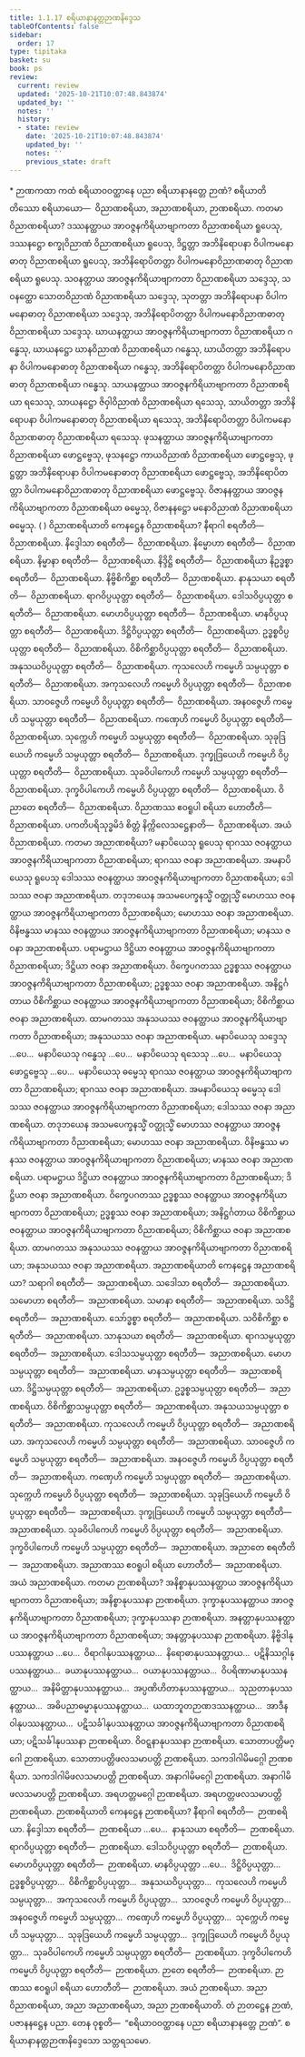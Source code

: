 ```yaml
---
title: 1.1.17 စရိယာနာနတ္တဉာဏနိဒ္ဒေသ
tableOfContents: false
sidebar:
  order: 17
type: tipitaka
basket: su
book: ps
review:
  current: review
  updated: '2025-10-21T10:07:48.843874'
  updated_by: ''
  notes: ''
  history:
  - state: review
    date: '2025-10-21T10:07:48.843874'
    updated_by: ''
    notes: ''
    previous_state: draft
---
```



<DynamicBreadcrumb />


<ReviewStatus review={frontmatter.review} showDetails={true} />

<HypothesisAnnotation frontmatter={frontmatter} />

<Paragraph type="center" book="ps">
* ဉာဏကထာ
</Paragraph>


<Division number="68" book="ps" e="ch" v="26" p="4">

<Paragraph number="491" book="ps">
ကထံ စရိယာဝဝတ္ထာနေ ပညာ စရိယာနာနတ္တေ ဉာဏံ? <Emphasis>စရိယာ</Emphasis>တိ တိဿော စရိယာယော—  ဝိညာဏစရိယာ, အညာဏစရိယာ, ဉာဏစရိယာ.
</Paragraph>

<Paragraph number="492" book="ps">
ကတမာ ဝိညာဏစရိယာ? ဒဿနတ္ထာယ အာဝဇ္ဇနကိရိယာဗျာကတာ ဝိညာဏစရိယာ ရူပေသု, ဒဿနဋ္ဌော စက္ခုဝိညာဏံ ဝိညာဏစရိယာ ရူပေသု, ဒိဋ္ဌတ္တာ အဘိနိရောပနာ ဝိပါကမနောဓာတု ဝိညာဏစရိယာ ရူပေသု, အဘိနိရောပိတတ္တာ ဝိပါကမနောဝိညာဏဓာတု ဝိညာဏစရိယာ ရူပေသု.
</Paragraph>

<Paragraph number="493" book="ps">
သဝနတ္ထာယ အာဝဇ္ဇနကိရိယာဗျာကတာ ဝိညာဏစရိယာ သဒ္ဒေသု, သဝနတ္ထော သောတဝိညာဏံ ဝိညာဏစရိယာ သဒ္ဒေသု, သုတတ္တာ အဘိနိရောပနာ ဝိပါကမနောဓာတု ဝိညာဏစရိယာ သဒ္ဒေသု, အဘိနိရောပိတတ္တာ ဝိပါကမနောဝိညာဏဓာတု ဝိညာဏစရိယာ သဒ္ဒေသု.
</Paragraph>

<Paragraph number="494" book="ps">
ဃာယနတ္ထာယ အာဝဇ္ဇနကိရိယာဗျာကတာ ဝိညာဏစရိယာ ဂန္ဓေသု, ဃာယနဋ္ဌော ဃာနဝိညာဏံ ဝိညာဏစရိယာ ဂန္ဓေသု, ဃာယိတတ္တာ အဘိနိရောပနာ ဝိပါကမနောဓာတု ဝိညာဏစရိယာ ဂန္ဓေသု, အဘိနိရောပိတတ္တာ ဝိပါကမနောဝိညာဏဓာတု ဝိညာဏစရိယာ ဂန္ဓေသု.
</Paragraph>

<Paragraph number="495" book="ps">
သာယနတ္ထာယ အာဝဇ္ဇနကိရိယာဗျာကတာ ဝိညာဏစရိယာ ရသေသု, သာယနဋ္ဌော ဇိဝှါဝိညာဏံ ဝိညာဏစရိယာ ရသေသု, သာယိတတ္တာ အဘိနိရောပနာ ဝိပါကမနောဓာတု ဝိညာဏစရိယာ ရသေသု, အဘိနိရောပိတတ္တာ ဝိပါကမနောဝိညာဏဓာတု ဝိညာဏစရိယာ ရသေသု.
</Paragraph>

<Paragraph number="496" book="ps">
ဖုသနတ္ထာယ အာဝဇ္ဇနကိရိယာဗျာကတာ ဝိညာဏစရိယာ ဖောဋ္ဌဗ္ဗေသု, ဖုသနဋ္ဌော ကာယဝိညာဏံ ဝိညာဏစရိယာ ဖောဋ္ဌဗ္ဗေသု, ဖုဋ္ဌတ္တာ အဘိနိရောပနာ ဝိပါကမနောဓာတု ဝိညာဏစရိယာ ဖောဋ္ဌဗ္ဗေသု, အဘိနိရောပိတတ္တာ ဝိပါကမနောဝိညာဏဓာတု ဝိညာဏစရိယာ ဖောဋ္ဌဗ္ဗေသု.
</Paragraph>

<Paragraph number="497" book="ps">
ဝိဇာနနတ္ထာယ အာဝဇ္ဇနကိရိယာဗျာကတာ ဝိညာဏစရိယာ ဓမ္မေသု, ဝိဇာနနဋ္ဌော မနောဝိညာဏံ ဝိညာဏစရိယာ ဓမ္မေသု. ( )
</Paragraph>

</Division>
<Division number="69" book="ps" e="ch" v="26" p="4">

<Paragraph number="498" book="ps">
<Emphasis>ဝိညာဏစရိယာ</Emphasis>တိ ကေနဋ္ဌေန ဝိညာဏစရိယာ? နီရာဂါ စရတီတိ—  ဝိညာဏစရိယာ. နိဒ္ဒေါသာ စရတီတိ—  ဝိညာဏစရိယာ. နိမ္မောဟာ စရတီတိ—  ဝိညာဏစရိယာ. နိမ္မာနာ စရတီတိ—  ဝိညာဏစရိယာ. နိဒ္ဒိဋ္ဌိ စရတီတိ—  ဝိညာဏစရိယာ နိဥဒ္ဓစ္စာ စရတီတိ—  ဝိညာဏစရိယာ. နိဗ္ဗိစိကိစ္ဆာ စရတီတိ—  ဝိညာဏစရိယာ. နာနုသယာ စရတီတိ—  ဝိညာဏစရိယာ. ရာဂဝိပ္ပယုတ္တာ စရတီတိ—  ဝိညာဏစရိယာ. ဒေါသဝိပ္ပယုတ္တာ စရတီတိ—  ဝိညာဏစရိယာ. မောဟဝိပ္ပယုတ္တာ စရတီတိ—  ဝိညာဏစရိယာ. မာနဝိပ္ပယုတ္တာ စရတီတိ—  ဝိညာဏစရိယာ. ဒိဋ္ဌိဝိပ္ပယုတ္တာ စရတီတိ—  ဝိညာဏစရိယာ. ဥဒ္ဓစ္စဝိပ္ပယုတ္တာ စရတီတိ—  ဝိညာဏစရိယာ. ဝိစိကိစ္ဆာဝိပ္ပယုတ္တာ စရတီတိ—  ဝိညာဏစရိယာ. အနုသယဝိပ္ပယုတ္တာ စရတီတိ—  ဝိညာဏစရိယာ. ကုသလေဟိ ကမ္မေဟိ သမ္ပယုတ္တာ စရတီတိ—  ဝိညာဏစရိယာ. အကုသလေဟိ ကမ္မေဟိ ဝိပ္ပယုတ္တာ စရတီတိ—  ဝိညာဏစရိယာ. သာဝဇ္ဇေဟိ ကမ္မေဟိ ဝိပ္ပယုတ္တာ စရတီတိ—  ဝိညာဏစရိယာ. အနဝဇ္ဇေဟိ ကမ္မေဟိ သမ္ပယုတ္တာ စရတီတိ—  ဝိညာဏစရိယာ. ကဏှေဟိ ကမ္မေဟိ ဝိပ္ပယုတ္တာ စရတီတိ—  ဝိညာဏစရိယာ. သုက္ကေဟိ ကမ္မေဟိ သမ္ပယုတ္တာ စရတီတိ—  ဝိညာဏစရိယာ. သုခုဒြယေဟိ ကမ္မေဟိ သမ္ပယုတ္တာ စရတီတိ—  ဝိညာဏစရိယာ. ဒုက္ခုဒြယေဟိ ကမ္မေဟိ ဝိပ္ပယုတ္တာ စရတီတိ—  ဝိညာဏစရိယာ. သုခဝိပါကေဟိ ကမ္မေဟိ သမ္ပယုတ္တာ စရတီတိ—  ဝိညာဏစရိယာ. ဒုက္ခဝိပါကေဟိ ကမ္မေဟိ ဝိပ္ပယုတ္တာ စရတီတိ—  ဝိညာဏစရိယာ. ဝိညာတေ စရတီတိ—  ဝိညာဏစရိယာ. ဝိညာဏဿ ဧဝရူပါ စရိယာ ဟောတီတိ—  ဝိညာဏစရိယာ. ပကတိပရိသုဒ္ဓမိဒံ စိတ္တံ နိက္ကိလေသဋ္ဌေနာတိ—  ဝိညာဏစရိယာ. အယံ ဝိညာဏစရိယာ.
</Paragraph>

<Paragraph number="499" book="ps">
ကတမာ အညာဏစရိယာ? မနာပိယေသု ရူပေသု ရာဂဿ ဇဝနတ္ထာယ အာဝဇ္ဇနကိရိယာဗျာကတာ ဝိညာဏစရိယာ; ရာဂဿ ဇဝနာ အညာဏစရိယာ. အမနာပိယေသု ရူပေသု ဒေါသဿ ဇဝနတ္ထာယ အာဝဇ္ဇနကိရိယာဗျာကတာ ဝိညာဏစရိယာ; ဒေါသဿ ဇဝနာ အညာဏစရိယာ. တဒုဘယေန အသမပေက္ခနသ္မိံ ဝတ္ထုသ္မိံ မောဟဿ ဇဝနတ္ထာယ အာဝဇ္ဇနကိရိယာဗျာကတာ ဝိညာဏစရိယာ; မောဟဿ ဇဝနာ အညာဏစရိယာ. ဝိနိဗန္ဓဿ မာနဿ ဇဝနတ္ထာယ အာဝဇ္ဇနကိရိယာဗျာကတာ ဝိညာဏစရိယာ; မာနဿ ဇဝနာ အညာဏစရိယာ. ပရာမဋ္ဌာယ ဒိဋ္ဌိယာ ဇဝနတ္ထာယ အာဝဇ္ဇနကိရိယာဗျာကတာ ဝိညာဏစရိယာ; ဒိဋ္ဌိယာ ဇဝနာ အညာဏစရိယာ. ဝိက္ခေပဂတဿ ဥဒ္ဓစ္စဿ ဇဝနတ္ထာယ အာဝဇ္ဇနကိရိယာဗျာကတာ ဝိညာဏစရိယာ; ဥဒ္ဓစ္စဿ ဇဝနာ အညာဏစရိယာ. အနိဋ္ဌင်္ဂတာယ ဝိစိကိစ္ဆာယ ဇဝနတ္ထာယ အာဝဇ္ဇနကိရိယာဗျာကတာ ဝိညာဏစရိယာ; ဝိစိကိစ္ဆာယ ဇဝနာ အညာဏစရိယာ. ထာမဂတဿ အနုသယဿ ဇဝနတ္ထာယ အာဝဇ္ဇနကိရိယာဗျာကတာ ဝိညာဏစရိယာ; အနုသယဿ ဇဝနာ အညာဏစရိယာ.
</Paragraph>

<Paragraph number="500" book="ps">
မနာပိယေသု သဒ္ဒေသု …ပေ…  မနာပိယေသု ဂန္ဓေသု …ပေ…  မနာပိယေသု ရသေသု …ပေ…  မနာပိယေသု ဖောဋ္ဌဗ္ဗေသု …ပေ…  မနာပိယေသု ဓမ္မေသု ရာဂဿ ဇဝနတ္ထာယ အာဝဇ္ဇနကိရိယာဗျာကတာ ဝိညာဏစရိယာ; ရာဂဿ ဇဝနာ အညာဏစရိယာ. အမနာပိယေသု ဓမ္မေသု ဒေါသဿ ဇဝနတ္ထာယ အာဝဇ္ဇနကိရိယာဗျာကတာ ဝိညာဏစရိယာ; ဒေါသဿ ဇဝနာ အညာဏစရိယာ. တဒုဘယေန အသမပေက္ခနသ္မိံ ဝတ္ထုသ္မိံ မောဟဿ ဇဝနတ္ထာယ အာဝဇ္ဇနကိရိယာဗျာကတာ ဝိညာဏစရိယာ; မောဟဿ ဇဝနာ အညာဏစရိယာ. ဝိနိဗန္ဓဿ မာနဿ ဇဝနတ္ထာယ အာဝဇ္ဇနကိရိယာဗျာကတာ ဝိညာဏစရိယာ; မာနဿ ဇဝနာ အညာဏစရိယာ. ပရာမဋ္ဌာယ ဒိဋ္ဌိယာ ဇဝနတ္ထာယ အာဝဇ္ဇနကိရိယာဗျာကတာ ဝိညာဏစရိယာ; ဒိဋ္ဌိယာ ဇဝနာ အညာဏစရိယာ. ဝိက္ခေပဂတဿ ဥဒ္ဓစ္စဿ ဇဝနတ္ထာယ အာဝဇ္ဇနကိရိယာဗျာကတာ ဝိညာဏစရိယာ; ဥဒ္ဓစ္စဿ ဇဝနာ အညာဏစရိယာ; အနိဋ္ဌင်္ဂတာယ ဝိစိကိစ္ဆာယ ဇဝနတ္ထာယ အာဝဇ္ဇနကိရိယာဗျာကတာ ဝိညာဏစရိယာ; ဝိစိကိစ္ဆာယ ဇဝနာ အညာဏစရိယာ. ထာမဂတဿ အနုသယဿ ဇဝနတ္ထာယ အာဝဇ္ဇနကိရိယာဗျာကတာ ဝိညာဏစရိယာ; အနုသယဿ ဇဝနာ အညာဏစရိယာ.
</Paragraph>

</Division>
<Division number="70" book="ps" e="ch" v="26" p="4">

<Paragraph number="501" book="ps">
<Emphasis>အညာဏစရိယာ</Emphasis>တိ ကေနဋ္ဌေန အညာဏစရိယာ? သရာဂါ စရတီတိ—  အညာဏစရိယာ. သဒေါသာ စရတီတိ—  အညာဏစရိယာ. သမောဟာ စရတီတိ—  အညာဏစရိယာ. သမာနာ စရတီတိ—  အညာဏစရိယာ. သဒိဋ္ဌိ စရတီတိ—  အညာဏစရိယာ. သော်ဒ္ဓစ္စာ စရတီတိ—  အညာဏစရိယာ. သဝိစိကိစ္ဆာ စရတီတိ—  အညာဏစရိယာ. သာနုသယာ စရတီတိ—  အညာဏစရိယာ. ရာဂသမ္ပယုတ္တာ စရတီတိ—  အညာဏစရိယာ. ဒေါသသမ္ပယုတ္တာ စရတီတိ—  အညာဏစရိယာ. မောဟသမ္ပယုတ္တာ စရတီတိ—  အညာဏစရိယာ. မာနသမ္ပယုတ္တာ စရတီတိ—  အညာဏစရိယာ. ဒိဋ္ဌိသမ္ပယုတ္တာ စရတီတိ—  အညာဏစရိယာ. ဥဒ္ဓစ္စသမ္ပယုတ္တာ စရတီတိ—  အညာဏစရိယာ. ဝိစိကိစ္ဆာသမ္ပယုတ္တာ စရတီတိ—  အညာဏစရိယာ. အနုသယသမ္ပယုတ္တာ စရတီတိ—  အညာဏစရိယာ. ကုသလေဟိ ကမ္မေဟိ ဝိပ္ပယုတ္တာ စရတီတိ—  အညာဏစရိယာ. အကုသလေဟိ ကမ္မေဟိ သမ္ပယုတ္တာ စရတီတိ—  အညာဏစရိယာ. သာဝဇ္ဇေဟိ ကမ္မေဟိ သမ္ပယုတ္တာ စရတီတိ—  အညာဏစရိယာ. အနဝဇ္ဇေဟိ ကမ္မေဟိ ဝိပ္ပယုတ္တာ စရတီတိ—  အညာဏစရိယာ. ကဏှေဟိ ကမ္မေဟိ သမ္ပယုတ္တာ စရတီတိ—  အညာဏစရိယာ. သုက္ကေဟိ ကမ္မေဟိ ဝိပ္ပယုတ္တာ စရတီတိ—  အညာဏစရိယာ. သုခုဒြယေဟိ ကမ္မေဟိ ဝိပ္ပယုတ္တာ စရတီတိ—  အညာဏစရိယာ. ဒုက္ခုဒြယေဟိ ကမ္မေဟိ သမ္ပယုတ္တာ စရတီတိ—  အညာဏစရိယာ. သုခဝိပါကေဟိ ကမ္မေဟိ ဝိပ္ပယုတ္တာ စရတီတိ—  အညာဏစရိယာ. ဒုက္ခဝိပါကေဟိ ကမ္မေဟိ သမ္ပယုတ္တာ စရတီတိ—  အညာဏစရိယာ. အညာတေ စရတီတိ—  အညာဏစရိယာ. အညာဏဿ ဧဝရူပါ စရိယာ ဟောတီတိ—  အညာဏစရိယာ. အယံ အညာဏစရိယာ.
</Paragraph>

</Division>
<Division number="71" book="ps" e="ch" v="26" p="4">

<Paragraph number="502" book="ps">
ကတမာ ဉာဏစရိယာ? အနိစ္စာနုပဿနတ္ထာယ အာဝဇ္ဇနကိရိယာဗျာကတာ ဝိညာဏစရိယာ; အနိစ္စာနုပဿနာ ဉာဏစရိယာ. ဒုက္ခာနုပဿနတ္ထာယ အာဝဇ္ဇနကိရိယာဗျာကတာ ဝိညာဏစရိယာ; ဒုက္ခာနုပဿနာ ဉာဏစရိယာ. အနတ္တာနုပဿနတ္ထာယ အာဝဇ္ဇနကိရိယာဗျာကတာ ဝိညာဏစရိယာ; အနတ္တာနုပဿနာ ဉာဏစရိယာ. နိဗ္ဗိဒါနုပဿနတ္ထာယ …ပေ…  ဝိရာဂါနုပဿနတ္ထာယ…  နိရောဓာနုပဿနတ္ထာယ…  ပဋိနိဿဂ္ဂါနုပဿနတ္ထာယ…  ခယာနုပဿနတ္ထာယ…  ဝယာနုပဿနတ္ထာယ…  ဝိပရိဏာမာနုပဿနတ္ထာယ…  အနိမိတ္တာနုပဿနတ္ထာယ…  အပ္ပဏိဟိတာနုပဿနတ္ထာယ…  သုညတာနုပဿနတ္ထာယ…  အဓိပညာဓမ္မာနုပဿနတ္ထာယ…  ယထာဘူတဉာဏဒဿနတ္ထာယ…  အာဒီနဝါနုပဿနတ္ထာယ…  ပဋိသင်္ခါနုပဿနတ္ထာယ အာဝဇ္ဇနကိရိယာဗျာကတာ ဝိညာဏစရိယာ; ပဋိသင်္ခါနုပဿနာ ဉာဏစရိယာ. ဝိဝဋ္ဋနာနုပဿနာ ဉာဏစရိယာ. သောတာပတ္တိမဂ္ဂေါ ဉာဏစရိယာ. သောတာပတ္တိဖလသမာပတ္တိ ဉာဏစရိယာ. သကဒါဂါမိမဂ္ဂေါ ဉာဏစရိယာ. သကဒါဂါမိဖလသမာပတ္တိ ဉာဏစရိယာ. အနာဂါမိမဂ္ဂေါ ဉာဏစရိယာ. အနာဂါမိဖလသမာပတ္တိ ဉာဏစရိယာ. အရဟတ္တမဂ္ဂေါ ဉာဏစရိယာ. အရဟတ္တဖလသမာပတ္တိ ဉာဏစရိယာ.
</Paragraph>

<Paragraph number="503" book="ps">
<Emphasis>ဉာဏစရိယာ</Emphasis>တိ ကေနဋ္ဌေန ဉာဏစရိယာ? နီရာဂါ စရတီတိ—  ဉာဏစရိယာ. နိဒ္ဒေါသာ စရတီတိ—  ဉာဏစရိယာ …ပေ…  နာနုသယာ စရတီတိ—  ဉာဏစရိယာ. ရာဂဝိပ္ပယုတ္တာ စရတီတိ—  ဉာဏစရိယာ. ဒေါသဝိပ္ပယုတ္တာ စရတီတိ—  ဉာဏစရိယာ. မောဟဝိပ္ပယုတ္တာ စရတီတိ—  ဉာဏစရိယာ. မာနဝိပ္ပယုတ္တာ …ပေ…  ဒိဋ္ဌိဝိပ္ပယုတ္တာ…  ဥဒ္ဓစ္စဝိပ္ပယုတ္တာ…  ဝိစိကိစ္ဆာဝိပ္ပယုတ္တာ…  အနုသယဝိပ္ပယုတ္တာ…  ကုသလေဟိ ကမ္မေဟိ သမ္ပယုတ္တာ…  အကုသလေဟိ ကမ္မေဟိ ဝိပ္ပယုတ္တာ…  သာဝဇ္ဇေဟိ ကမ္မေဟိ ဝိပ္ပယုတ္တာ…  အနဝဇ္ဇေဟိ ကမ္မေဟိ သမ္ပယုတ္တာ…  ကဏှေဟိ ကမ္မေဟိ ဝိပ္ပယုတ္တာ…  သုက္ကေဟိ ကမ္မေဟိ သမ္ပယုတ္တာ…  သုခုဒြယေဟိ ကမ္မေဟိ သမ္ပယုတ္တာ…  ဒုက္ခုဒြယေဟိ ကမ္မေဟိ ဝိပ္ပယုတ္တာ…  သုခဝိပါကေဟိ ကမ္မေဟိ သမ္ပယုတ္တာ စရတီတိ—  ဉာဏစရိယာ. ဒုက္ခဝိပါကေဟိ ကမ္မေဟိ ဝိပ္ပယုတ္တာ စရတီတိ—  ဉာဏစရိယာ. ဉာတေ စရတီတိ—  ဉာဏစရိယာ. ဉာဏဿ ဧဝရူပါ စရိယာ ဟောတီတိ—  ဉာဏစရိယာ. အယံ ဉာဏစရိယာ. အညာ ဝိညာဏစရိယာ, အညာ အညာဏစရိယာ, အညာ ဉာဏစရိယာတိ. တံ ဉာတဋ္ဌေန ဉာဏံ, ပဇာနနဋ္ဌေန ပညာ. တေန ဝုစ္စတိ—  “စရိယာဝဝတ္ထာနေ ပညာ စရိယာနာနတ္တေ ဉာဏံ”.

</Paragraph>
</Division>

<Paragraph number="504" type="center" book="ps">
စရိယာနာနတ္တဉာဏနိဒ္ဒေသော သတ္တရသမော.
</Paragraph>